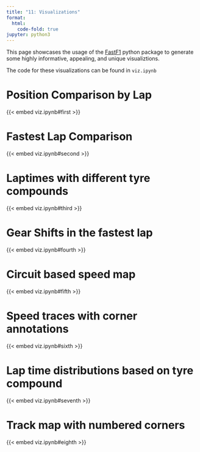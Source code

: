 ```yaml
---
title: "11: Visualizations"
format:
  html:
    code-fold: true
jupyter: python3
---
```

This page showcases the usage of the [FastF1](https://docs.fastf1.dev/) python package to generate some highly informative, appealing, and unique visualiztions.

The code for these visualizations can be found in `viz.ipynb`

# Position Comparison by Lap
{{< embed viz.ipynb#first >}}

# Fastest Lap Comparison
{{< embed viz.ipynb#second >}}

# Laptimes with different tyre compounds
{{< embed viz.ipynb#third >}}

# Gear Shifts in the fastest lap
{{< embed viz.ipynb#fourth >}}

# Circuit based speed map
{{< embed viz.ipynb#fifth >}}

# Speed traces with corner annotations
{{< embed viz.ipynb#sixth >}}

# Lap time distributions based on tyre compound
{{< embed viz.ipynb#seventh >}}

# Track map with numbered corners
{{< embed viz.ipynb#eighth >}}
